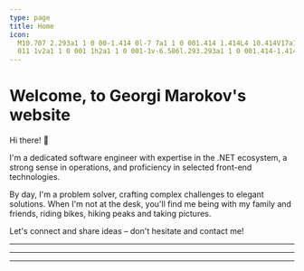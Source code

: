 ```yaml
---
type: page
title: Home
icon:
  M10.707 2.293a1 1 0 00-1.414 0l-7 7a1 1 0 001.414 1.414L4 10.414V17a1 1 0 001 1h2a1 1 0 001-1v-2a1 1 0 011-1h2a1 1 0
  011 1v2a1 1 0 001 1h2a1 1 0 001-1v-6.586l.293.293a1 1 0 001.414-1.414l-7-7z
---
```




<h1 className="!mb-0">Welcome, to Georgi Marokov's website</h1>

Hi there! 👋 

I'm a dedicated software engineer with expertise in the .NET ecosystem, 
a strong sense in operations, and proficiency in selected front-end technologies.

By day, I'm a problem solver, crafting complex challenges to elegant solutions. 
When I'm not at the desk, you'll find me being with my family and friends, riding bikes, hiking peaks and taking pictures.

Let's connect and share ideas – don't hesitate and contact me!

<hr className="border m-border my-8" />

<div className="grid">
  <LatestBlogs />
  <hr className="m-border my-8" />
  <LatestProjects />
  <hr className="m-border my-8" />
  <LatestHobbies />
</div>
